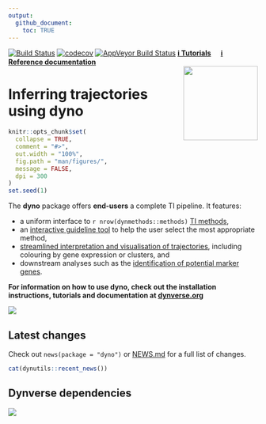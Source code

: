 ```yaml
---
output: 
  github_document:
    toc: TRUE
---
```


<!-- README.md is generated from README.Rmd. Please edit that file -->

[![Build Status](https://travis-ci.org/dynverse/dynplot.svg?branch=master)](https://travis-ci.org/dynverse/dynplot) 
[![codecov](https://codecov.io/gh/dynverse/dyno/branch/master/graph/badge.svg)](https://codecov.io/gh/dynverse/dyno) 
[![AppVeyor Build Status](https://ci.appveyor.com/api/projects/status/github/dynverse/dyno?branch=master&svg=true)](https://ci.appveyor.com/project/dynverse/dyno) 
[**ℹ️ Tutorials**](https://dynverse.org)  &nbsp;  &nbsp; 
[**ℹ️ Reference documentation**](https://dynverse.org/reference) <br><img src="man/figures/dyno.gif" align="right" width="150px" />

# Inferring trajectories using dyno

```r
knitr::opts_chunk$set(
  collapse = TRUE,
  comment = "#>",
  out.width = "100%",
  fig.path = "man/figures/",
  message = FALSE,
  dpi = 300
)
set.seed(1)
```

The **dyno** package offers **end-users** a complete TI pipeline. It features:

* a uniform interface to `r nrow(dynmethods::methods)` [TI methods](https://github.com/dynverse/dynmethods#list-of-included-methods),
* an [interactive guideline tool](https://github.com/dynverse/dynguidelines#selecting-the-most-optimal-ti-methods) to help the user select the most appropriate method,
* [streamlined interpretation and visualisation of trajectories](https://dynverse.org/reference/dynplot/plot_trajectory/plot_dimred/#examples), including colouring by gene expression or clusters, and
* downstream analyses such as the [identification of potential marker genes](https://dynverse.org/reference/dynplot/plot_trajectory/plot_heatmap/#examples).

**For information on how to use dyno, check out the installation instructions, tutorials and documentation at [dynverse.org](https://dynverse.org)**

![](man/figures/toolkit.png)

## Latest changes

Check out `news(package = "dyno")` or [NEWS.md](NEWS.md) for a full list of changes.

<!-- This section gets automatically generated from inst/NEWS.md -->

```r
cat(dynutils::recent_news())
```

## Dynverse dependencies

<!-- Generated by "update_dependency_graphs.R" in the main dynverse repo -->
![](man/figures/dependencies.png)
